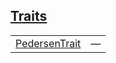 
## [Traits](./core-pedersen-traits)

| | |
|:---|:---|
| [PedersenTrait](./core-pedersen-PedersenTrait) | — |
